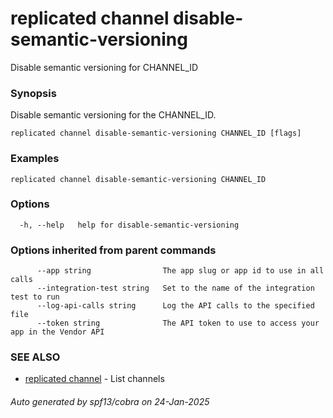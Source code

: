 # replicated channel disable-semantic-versioning

Disable semantic versioning for CHANNEL_ID

### Synopsis

Disable semantic versioning for the CHANNEL_ID.

```
replicated channel disable-semantic-versioning CHANNEL_ID [flags]
```

### Examples

```
replicated channel disable-semantic-versioning CHANNEL_ID
```

### Options

```
  -h, --help   help for disable-semantic-versioning
```

### Options inherited from parent commands

```
      --app string                The app slug or app id to use in all calls
      --integration-test string   Set to the name of the integration test to run
      --log-api-calls string      Log the API calls to the specified file
      --token string              The API token to use to access your app in the Vendor API
```

### SEE ALSO

* [replicated channel](replicated-cli-channel)	 - List channels

###### Auto generated by spf13/cobra on 24-Jan-2025
